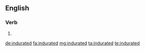 ==English==

===Verb===
{{head|en}}

# {{en-past of|indurate}}

[[de:indurated]]
[[fa:indurated]]
[[mg:indurated]]
[[ta:indurated]]
[[te:indurated]]